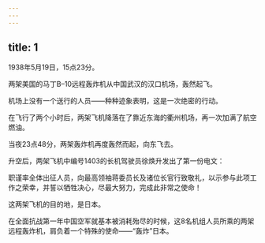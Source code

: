 ```yaml
---
---
---
```

title: 1
---



1938年5月19日，15点23分。

两架美国的马丁B–10远程轰炸机从中国武汉的汉口机场，轰然起飞。

机场上没有一个送行的人员——种种迹象表明，这是一次绝密的行动。

在飞行了两个小时后，两架飞机降落在了靠近东海的衢州机场，再一次加满了航空燃油。

当夜23点48分，两架轰炸机再度轰然而起，向东飞去。

升空后，两架飞机中编号1403的长机驾驶员徐焕升发出了第一份电文：

职谨率全体出征人员，向最高领袖蒋委员长及诸位长官行致敬礼，以示参与此项工作之荣幸，并誓以牺牲决心，尽最大努力，完成此非常之使命！

这两架飞机的目的地，是日本。

在全面抗战第一年中国空军就基本被消耗殆尽的时候，这8名机组人员所乘的两架远程轰炸机，肩负着一个特殊的使命——“轰炸”日本。